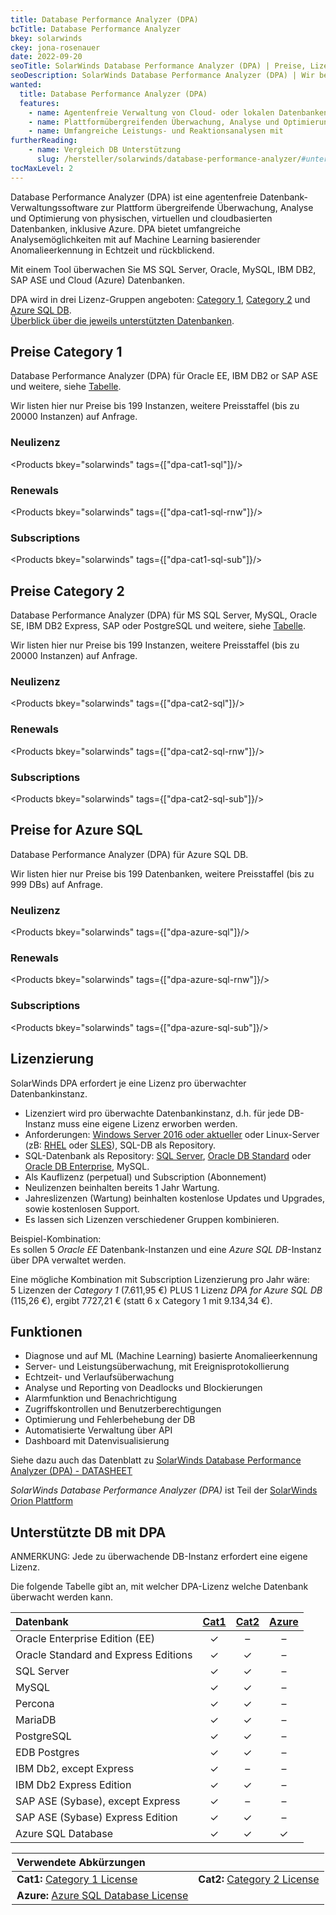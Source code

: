 ```yaml
---
title: Database Performance Analyzer (DPA)
bcTitle: Database Performance Analyzer
bkey: solarwinds
ckey: jona-rosenauer
date: 2022-09-20
seoTitle: SolarWinds Database Performance Analyzer (DPA) | Preise, Lizenzierung, Subscriptions
seoDescription: SolarWinds Database Performance Analyzer (DPA) | Wir beraten Sie individuell zu Fragen bei Lizenzierung und Kosten. Mit nur drei Klicks ein Angebot anfordern.
wanted:
  title: Database Performance Analyzer (DPA)
  features:
    - name: Agentenfreie Verwaltung von Cloud- oder lokalen Datenbanken
    - name: Plattformübergreifenden Überwachung, Analyse und Optimierung von SQL-DB verschiedener Anbieter
    - name: Umfangreiche Leistungs- und Reaktionsanalysen mit
furtherReading:
    - name: Vergleich DB Unterstützung
      slug: /hersteller/solarwinds/database-performance-analyzer/#unterstützte-db-mit-dpa
tocMaxLevel: 2
---
```




<Intro>

Database Performance Analyzer (DPA) ist eine agentenfreie Datenbank-Verwaltungssoftware zur Plattform übergreifende Überwachung, Analyse und Optimierung von physischen, virtuellen und cloudbasierten Datenbanken, inklusive Azure.
DPA bietet umfangreiche Analysemöglichkeiten mit auf Machine Learning basierender Anomalieerkennung in Echtzeit und rückblickend.

Mit einem Tool überwachen Sie MS SQL Server, Oracle, MySQL, IBM DB2, SAP ASE und Cloud (Azure) Datenbanken.

</Intro>

<TOC />

DPA wird in drei Lizenz-Gruppen angeboten: [Category 1](#preise-category-1), [Category 2](#preise-category-2) und [Azure SQL DB](#preise-for-azure-sql).<br />
[Überblick über die jeweils unterstützten Datenbanken](#unterstützte-db-mit-dpa).




## Preise Category 1

Database Performance Analyzer (DPA) für Oracle EE, IBM DB2 or SAP ASE und weitere, siehe [Tabelle](#unterstützte-db-mit-dpa).


<Info>

Wir listen hier nur Preise bis 199 Instanzen, weitere Preisstaffel (bis zu 20000 Instanzen) auf Anfrage.

</Info>

### Neulizenz

<Products bkey="solarwinds" tags={["dpa-cat1-sql"]}/>

### Renewals

<Products bkey="solarwinds" tags={["dpa-cat1-sql-rnw"]}/>

### Subscriptions

<Products bkey="solarwinds" tags={["dpa-cat1-sql-sub"]}/>



## Preise Category 2

Database Performance Analyzer (DPA) für MS SQL Server, MySQL, Oracle SE, IBM DB2 Express, SAP oder PostgreSQL und weitere, siehe [Tabelle](#unterstützte-db-mit-dpa).


<Info>

Wir listen hier nur Preise bis 199 Instanzen, weitere Preisstaffel (bis zu 20000 Instanzen) auf Anfrage.

</Info>

### Neulizenz

<Products bkey="solarwinds" tags={["dpa-cat2-sql"]}/>

### Renewals

<Products bkey="solarwinds" tags={["dpa-cat2-sql-rnw"]}/>

### Subscriptions

<Products bkey="solarwinds" tags={["dpa-cat2-sql-sub"]}/>



## Preise for Azure SQL

Database Performance Analyzer (DPA) für Azure SQL DB.


<Info>

Wir listen hier nur Preise bis 199 Datenbanken, weitere Preisstaffel (bis zu 999 DBs) auf Anfrage.

</Info>

### Neulizenz

<Products bkey="solarwinds" tags={["dpa-azure-sql"]}/>

### Renewals

<Products bkey="solarwinds" tags={["dpa-azure-sql-rnw"]}/>


### Subscriptions

<Products bkey="solarwinds" tags={["dpa-azure-sql-sub"]}/>




## Lizenzierung


SolarWinds DPA erfordert je eine Lizenz pro überwachter Datenbankinstanz.


<ArrowList>


- Lizenziert wird pro überwachte Datenbankinstanz, d.h. für jede DB-Instanz muss eine eigene Lizenz erworben werden.
- Anforderungen: [Windows Server 2016 oder aktueller](/hersteller/microsoft/windows-server/) oder Linux-Server (zB: [RHEL](/hersteller/red-hat/enterprise-linux-server/) oder [SLES](/hersteller/suse/linux-enterprise-server/)), SQL-DB als Repository.
- SQL-Datenbank als Repository: [SQL Server](/hersteller/microsoft/sql-server/), [Oracle DB Standard](/hersteller/oracle/database-standard-edition/) oder [Oracle DB Enterprise](/hersteller/oracle/database-enterprise-edition/), MySQL.
- Als Kauflizenz (perpetual) und Subscription (Abonnement)
- Neulizenzen beinhalten bereits 1 Jahr Wartung.
- Jahreslizenzen (Wartung) beinhalten kostenlose Updates und Upgrades, sowie kostenlosen Support.
- Es lassen sich Lizenzen verschiedener Gruppen kombinieren.

</ArrowList>

Beispiel-Kombination: <br />
Es sollen 5 *Oracle EE* Datenbank-Instanzen und eine *Azure SQL DB*-Instanz über DPA verwaltet werden.

Eine mögliche Kombination mit Subscription Lizenzierung pro Jahr wäre: <br />
5 Lizenzen der *Category 1* (7.611,95 €) PLUS 1 Lizenz *DPA for Azure SQL DB* (115,26 €), ergibt 7727,21 € (statt 6 x Category 1 mit 9.134,34 €).



## Funktionen

<ArrowList>

- Diagnose und auf ML (Machine Learning) basierte Anomalieerkennung
- Server- und Leistungsüberwachung, mit Ereignisprotokollierung
- Echtzeit- und Verlaufsüberwachung
- Analyse und Reporting von Deadlocks und Blockierungen
- Alarmfunktion und Benachrichtigung
- Zugriffskontrollen und Benutzerberechtigungen
- Optimierung und Fehlerbehebung der DB
- Automatisierte Verwaltung über API
- Dashboard mit Datenvisualisierung

</ArrowList>

Siehe dazu auch das Datenblatt zu [SolarWinds Database Performance Analyzer (DPA) - DATASHEET](/hersteller/solarwinds/DPA-datasheet-de.pdf)


<Info>

*SolarWinds Database Performance Analyzer (DPA)* ist Teil der [SolarWinds Orion Plattform](/hersteller/solarwinds/orion-platform-datasheet-de.pdf)

</Info>

## Unterstützte DB mit DPA

<Info>

ANMERKUNG: Jede zu überwachende DB-Instanz erfordert eine eigene Lizenz.

</Info>

Die folgende Tabelle gibt an, mit welcher DPA-Lizenz welche Datenbank überwacht werden kann. <br />

| Datenbank | [Cat1](#cat1) | [Cat2](#cat2) | [Azure](#azure) |
|:---|:---:|:---:|:---:|
| Oracle Enterprise Edition (EE) | ✓ | – | – |
| Oracle Standard and Express Editions | ✓ | ✓ | – |
| SQL Server | ✓ | ✓ | – |
| MySQL | ✓ | ✓ | – |
| Percona | ✓ | ✓ | – |
| MariaDB | ✓ | ✓ | – |
| PostgreSQL | ✓ | ✓ | – |
| EDB Postgres | ✓ | ✓ | – |
| IBM Db2, except Express | ✓ | – | – |
| IBM Db2 Express Edition | ✓ | ✓ | – |
| SAP ASE (Sybase), except Express | ✓ | – | – |
| SAP ASE (Sybase) Express Edition | ✓ | ✓ | – |
| Azure SQL Database | ✓ | ✓ | ✓ |

<Legend>

| Verwendete Abkürzungen | |
|:----|:----|
| **<span id="cat1">Cat1</span>:** [Category 1 License](#preise-category-1)| **<span id="cat2">Cat2</span>:**  [Category 2 License](#preise-category-2)|
| **<span id="azure">Azure</span>:** [Azure SQL Database License](#preise-for-azure-sql)| |

</Legend>
